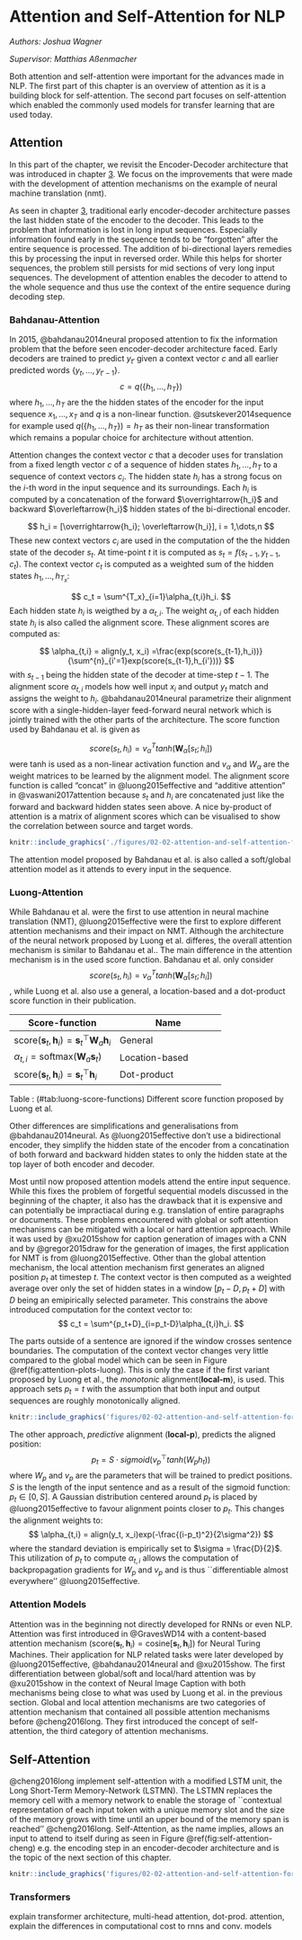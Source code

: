 # Attention and Self-Attention for NLP

*Authors: Joshua Wagner*

*Supervisor: Matthias Aßenmacher*

Both attention and self-attention were important for the advances made in NLP.
The first part of this chapter is an overview of attention as it is a building block for self-attention.
The second part focuses on self-attention which enabled the commonly used models
for transfer learning that are used today.

## Attention
In this part of the chapter, we revisit the Encoder-Decoder architecture that was introduced
in chapter [3](01-02-rnns-and-their-applications-in-nlp). We focus on the improvements
that were made with the development of attention mechanisms on the example of neural machine translation (nmt).

As seen in chapter [3](01-02-rnns-and-their-applications-in-nlp), traditional early
encoder-decoder architecture passes the last hidden state of the encoder to the decoder.
This leads to the problem that information is lost in long input sequences.
Especially information found early in the sequence tends to be "forgotten" after
the entire sequence is processed. The addition of bi-directional layers remedies
this by processing the input in reversed order. While this helps for shorter sequences,
the problem still persists for mid sections of very long input sequences.
The development of attention enables the decoder to attend to the whole sequence and
thus use the context of the entire sequence during decoding step.

### Bahdanau-Attention

In 2015, @bahdanau2014neural proposed attention to fix the information problem that
the before seen encoder-decoder architecture faced. Early decoders are trained to predict $y_{t'}$
given a context vector $c$ and all earlier predicted words $\{y_t, \dots, y_{t'-1}\}$.
$$c=q(\{h_1,\dots,h_T\})$$ where $h_1,\dots,h_T$ are the the hidden states of the encoder for the input sequence
$x_1,\dots, x_T$ and $q$ is a non-linear function. @sutskever2014sequence for example used
$q(\{h_1,\dots,h_T\}) = h_T$ as their non-linear transformation which remains a popular
choice for architecture without attention.

Attention changes the context vector $c$ that a decoder uses for translation from a fixed
length vector $c$ of a sequence of hidden states $h_1, \dots, h_T$ to a sequence
of context vectors $c_i$. The hidden state $h_i$ has a strong focus on the *i*-th
word in the input sequence and its surroundings.
Each $h_i$ is computed by a concatenation of the forward
$\overrightarrow{h_i}$ and backward $\overleftarrow{h_i}$ hidden states of the
bi-directional encoder.

$$
h_i = [\overrightarrow{h_i}; \overleftarrow{h_i}], i = 1,\dots,n
$$
These new context vectors $c_i$ are used in the computation of the the hidden state of the decoder $s_t$.
At time-point $t$ it is computed as $s_t = f(s_{t-1},y_{t-1},c_t)$.
The context vector $c_t$ is computed as a weighted sum of the hidden
states $h_1,\dots, h_{T_x}$:

$$
c_t = \sum^{T_x}_{i=1}\alpha_{t,i}h_i.
$$
Each hidden state $h_i$ is weigthed by a $\alpha_{t,i}$.
The weight $\alpha_{t,i}$ of each hidden state $h_i$ is also called the alignment score.
These alignment scores are computed as:

$$
\alpha_{t,i} = align(y_t, x_i) =\frac{exp(score(s_{t-1},h_i))}{\sum^{n}_{i'=1}exp(score(s_{t-1},h_{i'}))}
$$
with $s_{t-1}$ being the hidden state of the decoder at time-step $t-1$.
The alignment score $\alpha_{t,i}$ models how well input $x_i$ and output $y_t$ match
and assigns the weight to $h_i$. @bahdanau2014neural parametrize their alignment
score with a single-hidden-layer feed-forward neural network which is jointly
trained with the other parts of the architecture. The score function used by Bahdanau et al.
is given as

$$
score(s_t,h_i) = v_\alpha^Ttanh(\mathbf{W}_\alpha[s_t;h_i])
$$
were tanh is used as a non-linear activation function and $v_\alpha$ and $W_\alpha$
are the weight matrices to be learned by the alignment model. The alignment score function
is called "concat" in @luong2015effective and "additive attention" in @vaswani2017attention
because $s_t$ and $h_i$ are concatenated just like the forward and backward hidden states seen above.
A nice by-product of attention is a matrix of alignment scores
which can be visualised to show the correlation between source and target words.

```r
knitr::include_graphics('./figures/02-02-attention-and-self-attention-for-nlp/bahdanau-fig3.png')
```

The attention model proposed by Bahdanau et al. is also called a soft/global attention model as it attends
to every input in the sequence.

### Luong-Attention

While Bahdanau et al. were the first to use attention in neural machine translation (NMT),
@luong2015effective were the first to explore different attention mechanisms and their impact on
NMT. Although the architecture of the neural network proposed by Luong et al. differes,
the overall attention mechanism is similar to Bahdanau et al..
The main difference in the attention mechanism is in the used score function.
Bahdanau et al. only consider
$$
score(s_t,h_i) = v_\alpha^Ttanh(\mathbf{W}_\alpha[s_t;h_i])
$$
, while Luong et al. also use a general, a location-based and a dot-product score function in their publication.

| Score-function | Name           |
|----------------|----------------|
| $\text{score}(\boldsymbol{s}_t, \boldsymbol{h}_i) = \boldsymbol{s}_t^\top\mathbf{W}_a\boldsymbol{h}_i$         | General        |
| $\alpha_{t,i} = \text{softmax}(\mathbf{W}_a \boldsymbol{s}_t)$        | Location-based |
| $\text{score}(\boldsymbol{s}_t, \boldsymbol{h}_i) = \boldsymbol{s}_t^\top\boldsymbol{h}_i$        | Dot-product    |

Table : (\#tab:luong-score-functions) Different score function proposed by Luong et al.

Other differences are simplifications and generalisations from @bahdanau2014neural.
As @luong2015effective don't use a bidirectional encoder, they simplify the hidden
state of the encoder from a concatination of both forward and backward hidden states
to only the hidden state at the top layer of both encoder and decoder.


Most until now proposed attention models attend the entire input sequence. While
this fixes the problem of forgetful sequential models discussed in the beginning of the chapter,
it also has the drawback that it is expensive and can potentially be impractiacal
during e.g. translation of entire paragraphs or documents. These problems encountered
with global or soft attention mechanisms can be mitigated with a local or hard attention
approach. While it was used by @xu2015show for caption generation of images with a CNN
and by @gregor2015draw for the generation of images, the first application for NMT
is from @luong2015effective. Other than the global attention mechanism, the local
attention mechanism first generates an aligned position $p_t$ at timestep $t$.
The context vector is then computed as a weighted average over only the set of
hidden states in a window $[p_t-D,p_t+D]$ with $D$ being an emipirically selected
parameter. This constrains the above introduced computation for the context vector
to:
$$
c_t = \sum^{p_t+D}_{i=p_t-D}\alpha_{t,i}h_i.
$$

The parts outside of a sentence are ignored if the window crosses sentence
boundaries. The computation of the context vector changes very little compared to
the global model which can be seen in Figure \@ref(fig:attention-plots-luong).
This is only the case if the first variant proposed by Luong et al., the *monotonic* alignment(**local-m**), is used.
This approach sets $p_t= t$ with the assumption that both input and output sequences
are roughly monotonically aligned.

```r
knitr::include_graphics('figures/02-02-attention-and-self-attention-for-nlp/luong2015-fig2-3.png')
```

The other approach, *predictive* alignment (**local-p**), predicts the aligned position:
$$
p_t = S \cdot sigmoid(v_p^\top tanh(W_ph_t))
$$
where $W_p$ and $v_p$ are the parameters that will be trained to predict positions.
$S$ is the length of the input sentence and as a result of the sigmoid function: $p_t \in [0,S]$.
A Gaussian distribution centered around $p_t$ is placed by @luong2015effective to favour alignment points closer to $p_t$.
This changes the alignment weights to:
$$
\alpha_{t,i} = align(y_t, x_i)exp(-\frac{(i-p_t)^2}{2\sigma^2})
$$
where the standard deviation is empirically set to $\sigma = \frac{D}{2}$. This
utilization of $p_t$ to compute $\alpha_{t,i}$ allows the computation of backpropagation
gradients for $W_p$ and $v_p$ and is thus ``differentiable almost everywhere'' @luong2015effective.

### Attention Models

Attention was in the beginning not directly developed for RNNs or even NLP.
Attention was first introduced in @GravesWD14 with a content-based attention mechanism
($\text{score}(\boldsymbol{s}_t, \boldsymbol{h}_i) = \text{cosine}[\boldsymbol{s}_t, \boldsymbol{h}_i]$)
for Neural Turing Machines. Their application for NLP related tasks were later developed by 
@luong2015effective, @bahdanau2014neural and @xu2015show. 
The first differentiation between global/soft and local/hard attention was by @xu2015show in the
context of Neural Image Caption with both mechanisms being close to what was used
by Luong et al. in the previous section. Global and local attention mechanisms are
two categories of attention mechanism that contained all possible attention mechanisms
before @cheng2016long. They first introduced the concept of self-attention, the third
category of attention mechanisms.

## Self-Attention

@cheng2016long implement self-attention with a modified LSTM unit, the Long Short-Term
Memory-Network (LSTMN). The LSTMN replaces the memory cell with a memory network to enable
the storage of ``contextual representation of each input token with
a unique memory slot and the size of the memory
grows with time until an upper bound of the memory
span is reached'' @cheng2016long.
Self-Attention, as the name implies, allows an input to attend to itself during as seen in Figure \@ref(fig:self-attention-cheng) e.g.
the encoding step in an encoder-decoder architecture and is the topic of the next section
of this chapter.

```r
knitr::include_graphics('figures/02-02-attention-and-self-attention-for-nlp/cheng2016-fig1.png')
```


### Transformers
explain transformer architecture, multi-head attention, dot-prod. attention, explain the differences in computational cost to rnns and conv. models
